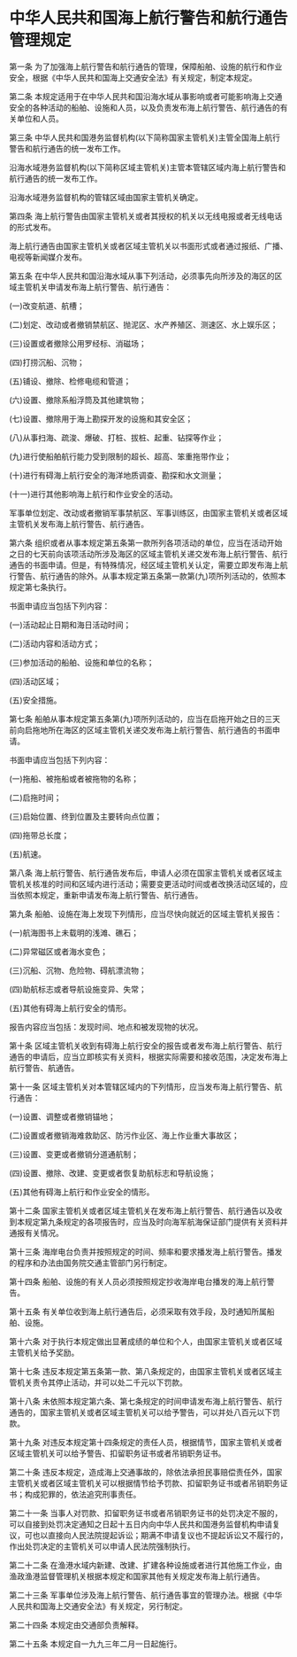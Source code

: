 # 中华人民共和国海上航行警告和航行通告管理规定

  

第一条 为了加强海上航行警告和航行通告的管理，保障船舶、设施的航行和作业安全，根据《中华人民共和国海上交通安全法》有关规定，制定本规定。

第二条 本规定适用于在中华人民共和国沿海水域从事影响或者可能影响海上交通安全的各种活动的船舶、设施和人员，以及负责发布海上航行警告、航行通告的有关单位和人员。

第三条 中华人民共和国港务监督机构(以下简称国家主管机关)主管全国海上航行警告和航行通告的统一发布工作。

沿海水域港务监督机构(以下简称区域主管机关)主管本管辖区域内海上航行警告和航行通告的统一发布工作。

沿海水域港务监督机构的管辖区域由国家主管机关确定。

第四条 海上航行警告由国家主管机关或者其授权的机关以无线电报或者无线电话的形式发布。

海上航行通告由国家主管机关或者区域主管机关以书面形式或者通过报纸、广播、电视等新闻媒介发布。

第五条 在中华人民共和国沿海水域从事下列活动，必须事先向所涉及的海区的区域主管机关申请发布海上航行警告、航行通告：

(一)改变航道、航槽；

(二)划定、改动或者撤销禁航区、抛泥区、水产养殖区、测速区、水上娱乐区；

(三)设置或者撤除公用罗经标、消磁场；

(四)打捞沉船、沉物；

(五)铺设、撤除、检修电缆和管道；

(六)设置、撤除系船浮筒及其他建筑物；

(七)设置、撤除用于海上勘探开发的设施和其安全区；

(八)从事扫海、疏浚、爆破、打桩、拔桩、起重、钻探等作业；

(九)进行使船舶航行能力受到限制的超长、超高、笨重拖带作业；

(十)进行有碍海上航行安全的海洋地质调查、勘探和水文测量；

(十一)进行其他影响海上航行和作业安全的活动。

军事单位划定、改动或者撤销军事禁航区、军事训练区，由国家主管机关或者区域主管机关发布海上航行警告、航行通告。

第六条 组织或者从事本规定第五条第一款所列各项活动的单位，应当在活动开始之日的七天前向该项活动所涉及海区的区域主管机关递交发布海上航行警告、航行通告的书面申请。但是，有特殊情况，经区域主管机关认定，需要立即发布海上航行警告、航行通告的除外。从事本规定第五条第一款第(九)项所列活动的，依照本规定第七条执行。

书面申请应当包括下列内容：

(一)活动起止日期和海日活动时间；

(二)活动内容和活动方式；

(三)参加活动的船舶、设施和单位的名称；

(四)活动区域；

(五)安全措施。

第七条 船舶从事本规定第五条第(九)项所列活动的，应当在启拖开始之日的三天前向启拖地所在海区的区域主管机关递交发布海上航行警告、航行通告的书面申请。

书面申请应当包括下列内容：

(一)拖船、被拖船或者被拖物的名称；

(二)启拖时间；

(三)启始位置、终到位置及主要转向点位置；

(四)拖带总长度；

(五)航速。

第八条 海上航行警告、航行通告发布后，申请人必须在国家主管机关或者区域主管机关核准的时间和区域内进行活动；需要变更活动时间或者改换活动区域的，应当依照本规定，重新申请发布海上航行警告、航行通告。

第九条 船舶、设施在海上发现下列情形，应当尽快向就近的区域主管机关报告：

(一)航海图书上未载明的浅滩、礁石；

(二)异常磁区或者海水变色；

(三)沉船、沉物、危险物、碍航漂流物；

(四)助航标志或者导航设施变异、失常；

(五)其他有碍海上航行安全的情形。

报告内容应当包括：发现时间、地点和被发现物的状况。

第十条 区域主管机关收到有碍海上航行安全的报告或者发布海上航行警告、航行通告的申请后，应当立即核实有关资料，根据实际需要和接收范围，决定发布海上航行警告、航通告。

第十一条 区域主管机关对本管辖区域内的下列情形，应当发布海上航行警告、航行通告：

(一)设置、调整或者撤销锚地；

(二)设置或者撤销海难救助区、防污作业区、海上作业重大事故区；

(三)设置、变更或者撤销分道通航制；

(四)设置、撤除、改建、变更或者恢复助航标志和导航设施；

(五)其他有碍海上航行和作业安全的情形。

第十二条 国家主管机关或者区域主管机关在发布海上航行警告、航行通告以及收到本规定第九条规定的各项报告时，应当及时向海军航海保证部门提供有关资料并通报有关情况。

第十三条 海岸电台负责并按照规定的时间、频率和要求播发海上航行警告。播发的程序和办法由国务院交通主管部门另行制定。

第十四条 船舶、设施的有关人员必须按照规定抄收海岸电台播发的海上航行警告。

第十五条 有关单位收到海上航行通告后，必须采取有效手段，及时通知所属船舶、设施。

第十六条 对于执行本规定做出显著成绩的单位和个人，由国家主管机关或者区域主管机关给予奖励。

第十七条 违反本规定第五条第一款、第八条规定的，由国家主管机关或者区域主管机关责令其停止活动，并可以处二千元以下罚款。

第十八条 未依照本规定第六条、第七条规定的时间申请发布海上航行警告、航行通告的，国家主管机关或者区域主管机关可以给予警告，可以并处八百元以下罚款。

第十九条 对违反本规定第十四条规定的责任人员，根据情节，国家主管机关或者区域主管机关可以给予警告、扣留职务证书或者吊销职务证书。

第二十条 违反本规定，造成海上交通事故的，除依法承担民事赔偿责任外，国家主管机关或者区域主管机关可以根据情节给予罚款、扣留职务证书或者吊销职务证书；构成犯罪的，依法追究刑事责任。

第二十一条 当事人对罚款、扣留职务证书或者吊销职务证书的处罚决定不服的，可以自接到处罚决定通知之日起十五日内向中华人民共和国港务监督机构申请复议，可也以直接向人民法院提起诉讼；期满不申请复议也不提起诉讼又不履行的，作出处罚决定的主管机关可以申请人民法院强制执行。

第二十二条 在渔港水域内新建、改建、扩建各种设施或者进行其他施工作业，由渔政渔港监督管理机关根据本规定和国家其他有关规定发布海上航行通告。

第二十三条 军事单位涉及海上航行警告、航行通告事宜的管理办法。根据《中华人民共和国海上交通安全法》有关规定，另行制定。

第二十四条 本规定由交通部负责解释。

第二十五条 本规定自一九九三年二月一日起施行。